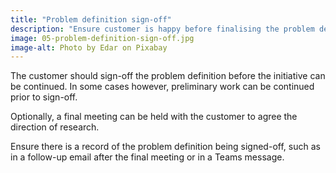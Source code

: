 ```yaml
---
title: "Problem definition sign-off"
description: "Ensure customer is happy before finalising the problem definition."
image: 05-problem-definition-sign-off.jpg
image-alt: Photo by Edar on Pixabay
---
```


The customer should sign-off the problem definition before the initiative can be continued. In some cases however, preliminary work can be continued prior to sign-off.

Optionally, a final meeting can be held with the customer to agree the direction of research.

Ensure there is a record of the problem definition being signed-off, such as in a follow-up email after the final meeting or in a Teams message.
